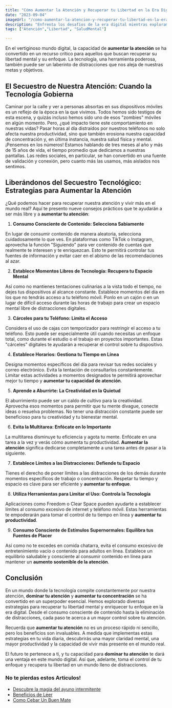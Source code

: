 ```yaml
---
title: "Cómo Aumentar la Atención y Recuperar tu Libertad en la Era Digital"
date: "2023-09-04"
imageUrl: "/como-aumentar-la-atencion-y-recuperar-tu-libertad-en-la-era-digital.webp"
description: "Enfrenta los desafíos de la era digital mientras exploramos estrategias efectivas para aumentar la atención y recuperar la libertad perdida en medio de la constante distracción. Descubre prácticas para mejorar la concentración y la calidad de vida."
tags: ["Atención","Libertad", "SaludMental"]

---
```


<CustomImage src="https://raw.githubusercontent.com/sebiten/posts/main/images/como-aumentar-la-atencion-y-recuperar-tu-libertad-en-la-era-digital.webp" alt="Cómo Aumentar la Atención y Recuperar tu Libertad en la Era Digital" />

En el vertiginoso mundo digital, la capacidad de **aumentar la atención** se ha convertido en un recurso crítico para aquellos que buscan recuperar su libertad mental y su enfoque. La tecnología, una herramienta poderosa, también puede ser un laberinto de distracciones que nos aleja de nuestras metas y objetivos.

## El Secuestro de Nuestra Atención: Cuando la Tecnología Gobierna

Caminar por la calle y ver a personas absortas en sus dispositivos móviles es un reflejo de la época en la que vivimos. Todos hemos sido testigos de esta escena, y quizás incluso hemos sido uno de esos "zombies" móviles en algún momento. Pero, ¿qué impacto tiene este comportamiento en nuestras vidas? Pasar horas al día distraídos por nuestros teléfonos no solo afecta nuestra productividad, sino que también erosiona nuestra capacidad de concentración y, en última instancia, nuestra salud física y mental. ¡Pensemos en los números! Estamos hablando de tres meses al año y más de 15 años de vida, el tiempo promedio que dedicamos a nuestras pantallas. Las redes sociales, en particular, se han convertido en una fuente de validación y conexión, pero cuanto más las usamos, más aislados nos sentimos.


## Liberándonos del Secuestro Tecnológico: Estrategias para **Aumentar la Atención**

¿Qué podemos hacer para recuperar nuestra atención y vivir más en el mundo real? Aquí te presento nueve consejos prácticos que te ayudarán a ser más libre y a **aumentar tu atención**:

1. **Consumo Consciente de Contenido: Selecciona Sabiamente**

En lugar de consumir contenido de manera aleatoria, selecciona cuidadosamente lo que ves. En plataformas como TikTok o Instagram, aprovecha la función "Siguiendo" para ver contenido de cuentas que realmente te interesen y te enriquezcan. Esto te permitirá controlar tus fuentes de información y evitar caer en el abismo de las recomendaciones al azar.

2. **Establece Momentos Libres de Tecnología: Recupera tu Espacio Mental**

Así como no mantienes tentaciones culinarias a la vista todo el tiempo, no dejes tus dispositivos al alcance constante. Establece momentos del día en los que no tendrás acceso a tu teléfono móvil. Ponlo en un cajón o en un lugar de difícil acceso durante las horas de trabajo para crear un espacio mental libre de distracciones digitales.

3. **Cárceles para tu Teléfono: Limita el Acceso**

Considera el uso de cajas con temporizador para restringir el acceso a tu teléfono. Esto puede ser especialmente útil cuando necesitas un enfoque total, como durante el estudio o el trabajo en proyectos importantes. Estas "cárceles" digitales te ayudarán a recuperar el control sobre tu dispositivo.

4. **Establece Horarios: Gestiona tu Tiempo en Línea**

Designa momentos específicos del día para revisar tus redes sociales y correo electrónico. Evita la tentación de consultarlos constantemente. Limitar estas actividades a momentos designados te permitirá aprovechar mejor tu tiempo y **aumentar tu capacidad de atención**.

5. **Aprende a Aburrirte: La Creatividad en la Quietud**

El aburrimiento puede ser un caldo de cultivo para la creatividad. Aprovecha esos momentos para permitir que tu mente divague, conecte ideas o resuelva problemas. No tener una distracción constante puede ser beneficioso para tu creatividad y tu bienestar mental.

6. **Evita la Multitarea: Enfócate en lo Importante**

La multitarea disminuye tu eficiencia y agota tu mente. Enfócate en una tarea a la vez y verás cómo aumenta tu productividad. **Aumentar la atención** significa dedicarse completamente a una tarea antes de pasar a la siguiente.

7. **Establece Límites a las Distracciones: Defiende tu Espacio**

Tienes el derecho de poner límites a las distracciones de los demás durante momentos específicos de trabajo o concentración. Respetar tu tiempo y espacio es clave para ser eficiente y **aumentar tu enfoque**.

8. **Utiliza Herramientas para Limitar el Uso: Controla la Tecnología**

Aplicaciones como Freedom o Clear Space pueden ayudarte a establecer límites al consumo excesivo de internet y teléfono móvil. Estas herramientas te empoderarán para tomar el control de tu tiempo en línea y **aumentar tu productividad**.

9. **Consumo Consciente de Estímulos Supernormales: Equilibra tus Fuentes de Placer**

Así como no te excedes en comida chatarra, evita el consumo excesivo de entretenimiento vacío o contenido para adultos en línea. Establece un equilibrio saludable y consciente al consumir contenido en línea para mantener un **aumento sostenible de la atención**.


## Conclusión 

En un mundo donde la tecnología compite constantemente por nuestra atención, **dominar tu atención** y **aumentar tu concentración** se ha convertido en un superpoder esencial. Hemos explorado diversas estrategias para recuperar tu libertad mental y enriquecer tu enfoque en la era digital. Desde el consumo consciente de contenido hasta la eliminación de distracciones, cada paso te acerca a un mayor control sobre tu atención.

Recuerda que **aumentar tu atención** no es un proceso rápido ni sencillo, pero los beneficios son invaluables. A medida que implementas estas estrategias en tu vida diaria, descubrirás una mayor claridad mental, una mayor productividad y la capacidad de vivir más presente en el mundo real.

El futuro te pertenece a ti, y tu capacidad para **dominar tu atención** te dará una ventaja en este mundo digital. Así que, adelante, toma el control de tu enfoque y recupera tu libertad en un mundo lleno de distracciones.

### No te pierdas estos Articulos!

- [Descubre la magia del ayuno intermitente](https://abelardo.blog/posts/ayuno-intermitente)
- [Beneficios de Leer](https://abelardo.blog/posts/beneficios-de-leer) 
- [Como Cebar Un Buen Mate](https://abelardo.blog/posts/como-cebar-un-buen-mate) 